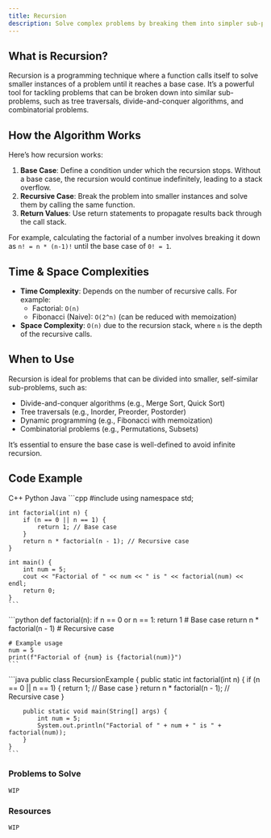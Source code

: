 ```yaml
---
title: Recursion
description: Solve complex problems by breaking them into simpler sub-problems.
---
```


## What is Recursion?

Recursion is a programming technique where a function calls itself to solve smaller instances of a problem until it reaches a base case. It’s a powerful tool for tackling problems that can be broken down into similar sub-problems, such as tree traversals, divide-and-conquer algorithms, and combinatorial problems.

## How the Algorithm Works

Here’s how recursion works:

1. **Base Case**: Define a condition under which the recursion stops. Without a base case, the recursion would continue indefinitely, leading to a stack overflow.
2. **Recursive Case**: Break the problem into smaller instances and solve them by calling the same function.
3. **Return Values**: Use return statements to propagate results back through the call stack.

For example, calculating the factorial of a number involves breaking it down as `n! = n * (n-1)!` until the base case of `0! = 1`.

## Time & Space Complexities

- **Time Complexity**: Depends on the number of recursive calls. For example:
  - Factorial: `O(n)`
  - Fibonacci (Naive): `O(2^n)` (can be reduced with memoization)
- **Space Complexity**: `O(n)` due to the recursion stack, where `n` is the depth of the recursive calls.

## When to Use

Recursion is ideal for problems that can be divided into smaller, self-similar sub-problems, such as:

- Divide-and-conquer algorithms (e.g., Merge Sort, Quick Sort)
- Tree traversals (e.g., Inorder, Preorder, Postorder)
- Dynamic programming (e.g., Fibonacci with memoization)
- Combinatorial problems (e.g., Permutations, Subsets)

It’s essential to ensure the base case is well-defined to avoid infinite recursion.

## Code Example

<Tabs defaultValue="python" className="pt-5 pb-1">
  <TabsList>
    <TabsTrigger value="cpp">C++</TabsTrigger>
    <TabsTrigger value="python">Python</TabsTrigger>
    <TabsTrigger value="java">Java</TabsTrigger>
  </TabsList>

  <TabsContent value="cpp">
    ```cpp
    #include <iostream>
    using namespace std;

    int factorial(int n) {
        if (n == 0 || n == 1) {
            return 1; // Base case
        }
        return n * factorial(n - 1); // Recursive case
    }

    int main() {
        int num = 5;
        cout << "Factorial of " << num << " is " << factorial(num) << endl;
        return 0;
    }
    ```
  </TabsContent>

  <TabsContent value="python">
    ```python
    def factorial(n):
        if n == 0 or n == 1:
            return 1  # Base case
        return n * factorial(n - 1)  # Recursive case

    # Example usage
    num = 5
    print(f"Factorial of {num} is {factorial(num)}")
    ```
  </TabsContent>

  <TabsContent value="java">
    ```java
    public class RecursionExample {
        public static int factorial(int n) {
            if (n == 0 || n == 1) {
                return 1; // Base case
            }
            return n * factorial(n - 1); // Recursive case
        }

        public static void main(String[] args) {
            int num = 5;
            System.out.println("Factorial of " + num + " is " + factorial(num));
        }
    }
    ```
  </TabsContent>
</Tabs>

### Problems to Solve

`WIP`

### Resources

`WIP`